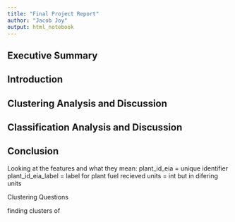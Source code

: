```yaml
---
title: "Final Project Report"
author: "Jacob Joy"
output: html_notebook
---
```


## Executive Summary

## Introduction


## Clustering Analysis and Discussion

## Classification Analysis and Discussion

## Conclusion



















Looking at the features and what they mean:
plant_id_eia = unique identifier
plant_id_eia_label = label for plant
fuel recieved units = int but in difering units

Clustering Questions

finding clusters of 